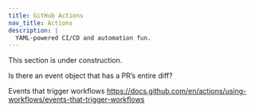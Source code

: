 ```yaml
---
title: GitHub Actions
nav_title: Actions
description: |
  YAML-powered CI/CD and automation fun.
---
```


<Note type="warning" fill>
  This section is under construction.
</Note>

Is there an event object that has a PR’s entire diff?

Events that trigger workflows
https://docs.github.com/en/actions/using-workflows/events-that-trigger-workflows
